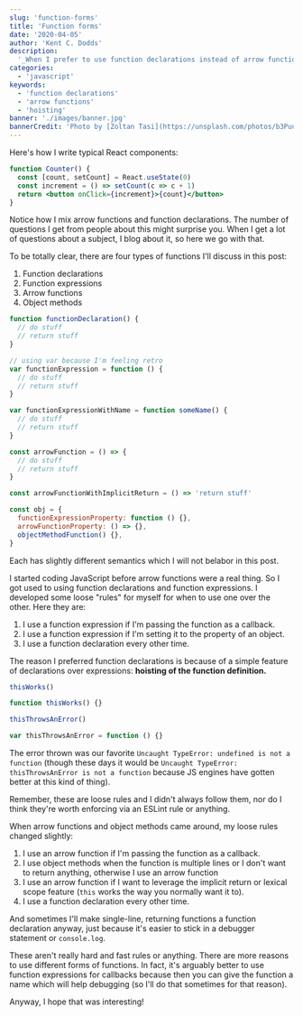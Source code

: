 ```yaml
---
slug: 'function-forms'
title: 'Function forms'
date: '2020-04-05'
author: 'Kent C. Dodds'
description:
  '_When I prefer to use function declarations instead of arrow functions_'
categories:
  - 'javascript'
keywords:
  - 'function declarations'
  - 'arrow functions'
  - 'hoisting'
banner: './images/banner.jpg'
bannerCredit: 'Photo by [Zoltan Tasi](https://unsplash.com/photos/b3PuuRU8IPc)'
---
```


Here's how I write typical React components:

```jsx
function Counter() {
  const [count, setCount] = React.useState(0)
  const increment = () => setCount(c => c + 1)
  return <button onClick={increment}>{count}</button>
}
```

Notice how I mix arrow functions and function declarations. The number of
questions I get from people about this might surprise you. When I get a lot of
questions about a subject, I blog about it, so here we go with that.

To be totally clear, there are four types of functions I'll discuss in this
post:

1. Function declarations
2. Function expressions
3. Arrow functions
4. Object methods

```javascript
function functionDeclaration() {
  // do stuff
  // return stuff
}

// using var because I'm feeling retro
var functionExpression = function () {
  // do stuff
  // return stuff
}

var functionExpressionWithName = function someName() {
  // do stuff
  // return stuff
}

const arrowFunction = () => {
  // do stuff
  // return stuff
}

const arrowFunctionWithImplicitReturn = () => 'return stuff'

const obj = {
  functionExpressionProperty: function () {},
  arrowFunctionProperty: () => {},
  objectMethodFunction() {},
}
```

Each has slightly different semantics which I will not belabor in this post.

I started coding JavaScript before arrow functions were a real thing. So I got
used to using function declarations and function expressions. I developed some
loose "rules" for myself for when to use one over the other. Here they are:

1. I use a function expression if I'm passing the function as a callback.
2. I use a function expression if I'm setting it to the property of an object.
3. I use a function declaration every other time.

The reason I preferred function declarations is because of a simple feature of
declarations over expressions: **hoisting of the function definition.**

```javascript
thisWorks()

function thisWorks() {}

thisThrowsAnError()

var thisThrowsAnError = function () {}
```

The error thrown was our favorite
`Uncaught TypeError: undefined is not a function` (though these days it would be
`Uncaught TypeError: thisThrowsAnError is not a function` because JS engines
have gotten better at this kind of thing).

Remember, these are loose rules and I didn't always follow them, nor do I think
they're worth enforcing via an ESLint rule or anything.

When arrow functions and object methods came around, my loose rules changed
slightly:

1. I use an arrow function if I'm passing the function as a callback.
2. I use object methods when the function is multiple lines or I don't want to
   return anything, otherwise I use an arrow function
3. I use an arrow function if I want to leverage the implicit return or lexical
   scope feature (`this` works the way you normally want it to).
4. I use a function declaration every other time.

And sometimes I'll make single-line, returning functions a function declaration
anyway, just because it's easier to stick in a debugger statement or
`console.log`.

These aren't really hard and fast rules or anything. There are more reasons to
use different forms of functions. In fact, it's arguably better to use function
expressions for callbacks because then you can give the function a name which
will help debugging (so I'll do that sometimes for that reason).

Anyway, I hope that was interesting!
